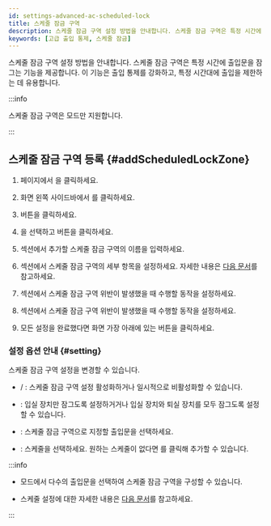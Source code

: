 ```yaml
---
id: settings-advanced-ac-scheduled-lock
title: 스케줄 잠금 구역
description: 스케줄 잠금 구역 설정 방법을 안내합니다. 스케줄 잠금 구역은 특정 시간에 출입문을 잠그는 기능을 제공합니다.
keywords: [고급 출입 통제, 스케줄 잠금]
---
```


스케줄 잠금 구역 설정 방법을 안내합니다. 스케줄 잠금 구역은 특정 시간에 출입문을 잠그는 기능을 제공합니다. 이 기능은 출입 통제를 강화하고, 특정 시간대에 출입을 제한하는 데 유용합니다.

:::info

스케줄 잠금 구역은 <Cmd sid='zone.globalZone.local' product='2' /> 모드만 지원합니다.

:::

## 스케줄 잠금 구역 등록 {#addScheduledLockZone}

1. <Cmd sid='shell.header.launcher' /> 페이지에서 <Cmd sid='shell.header.setting' />을 클릭하세요.

1. 화면 왼쪽 사이드바에서 <Cmd sid='setting.menu.advancedAc.root' />를 클릭하세요.

1. <Cmd sid='button.func.addZone' product='2' /> 버튼을 클릭하세요.

1. <Cmd sid='zone.scheduledLock' product='2' />을 선택하고 <Cmd sid='button.apply' product='2' /> 버튼을 클릭하세요.

1. <Cmd sid='common.info' product='2' /> 섹션에서 추가할 스케줄 잠금 구역의 이름을 입력하세요.

1. <Cmd sid='common.setting' product='2' /> 섹션에서 스케줄 잠금 구역의 세부 항목을 설정하세요. 자세한 내용은 [다음 문서](#setting)를 참고하세요.

1. <Cmd sid='common.alarm' product='2' /> 섹션에서 스케줄 잠금 구역 위반이 발생했을 때 수행할 동작을 설정하세요.

1. <Cmd sid='zone.forcedLock.bypass' product='2' /> 섹션에서 스케줄 잠금 구역 위반이 발생했을 때 수행할 동작을 설정하세요.

1. 모든 설정을 완료했다면 화면 가장 아래에 있는 <Cmd sid='button.apply' product='2' /> 버튼을 클릭하세요.


### 설정 옵션 안내 {#setting}

스케줄 잠금 구역 설정을 변경할 수 있습니다.

* <Cmd sid='zone.pause.activated' product='2' /> / <Cmd sid='zone.pause.deactivate' product='2' />: 스케줄 잠금 구역 설정 활성화하거나 일시적으로 비활성화할 수 있습니다.

* <Cmd sid='zone.forcedLock.doorLockType' product='2' />: 입실 장치만 잠그도록 설정하거거나 입실 장치와 퇴실 장치를 모두 잠그도록 설정할 수 있습니다.

* <Cmd sid='zone.pause.doorselected' product='2' />: 스케줄 잠금 구역으로 지정할 출입문을 선택하세요.

* <Cmd sid='common.schedule' product='2' />: 스케줄을 선택하세요. 원하는 스케줄이 없다면 <Cmd sid='button.plusAddSchedule' product='2' />를 클릭해 추가할 수 있습니다.

:::info

* <Cmd sid='zone.globalZone.local' product='2' /> 모드에서 다수의 출입문을 선택하여 스케줄 잠금 구역을 구성할 수 있습니다.


* 스케줄 설정에 대한 자세한 내용은 [다음 문서](settings-schedule)를 참고하세요.

:::